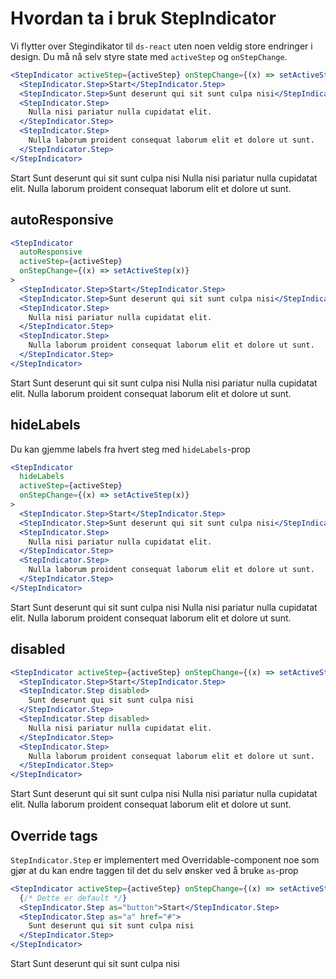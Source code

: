 
<Meta title="ds-react/step-indicator/intro" />

# Hvordan ta i bruk StepIndicator

Vi flytter over Stegindikator til `ds-react` uten noen veldig store endringer i design.
Du må nå selv styre state med `activeStep` og `onStepChange`.

```jsx
<StepIndicator activeStep={activeStep} onStepChange={(x) => setActiveStep(x)}>
  <StepIndicator.Step>Start</StepIndicator.Step>
  <StepIndicator.Step>Sunt deserunt qui sit sunt culpa nisi</StepIndicator.Step>
  <StepIndicator.Step>
    Nulla nisi pariatur nulla cupidatat elit.
  </StepIndicator.Step>
  <StepIndicator.Step>
    Nulla laborum proident consequat laborum elit et dolore ut sunt.
  </StepIndicator.Step>
</StepIndicator>
```

<Canvas>
  <StepIndicator activeStep={1} onStepChange={console.log}>
    <StepIndicator.Step>Start</StepIndicator.Step>
    <StepIndicator.Step>
      Sunt deserunt qui sit sunt culpa nisi
    </StepIndicator.Step>
    <StepIndicator.Step>
      Nulla nisi pariatur nulla cupidatat elit.
    </StepIndicator.Step>
    <StepIndicator.Step>
      Nulla laborum proident consequat laborum elit et dolore ut sunt.
    </StepIndicator.Step>
  </StepIndicator>
</Canvas>

## autoResponsive

```jsx
<StepIndicator
  autoResponsive
  activeStep={activeStep}
  onStepChange={(x) => setActiveStep(x)}
>
  <StepIndicator.Step>Start</StepIndicator.Step>
  <StepIndicator.Step>Sunt deserunt qui sit sunt culpa nisi</StepIndicator.Step>
  <StepIndicator.Step>
    Nulla nisi pariatur nulla cupidatat elit.
  </StepIndicator.Step>
  <StepIndicator.Step>
    Nulla laborum proident consequat laborum elit et dolore ut sunt.
  </StepIndicator.Step>
</StepIndicator>
```

<Canvas>
  <StepIndicator autoResponsive activeStep={1} onStepChange={console.log}>
    <StepIndicator.Step>Start</StepIndicator.Step>
    <StepIndicator.Step>
      Sunt deserunt qui sit sunt culpa nisi
    </StepIndicator.Step>
    <StepIndicator.Step>
      Nulla nisi pariatur nulla cupidatat elit.
    </StepIndicator.Step>
    <StepIndicator.Step>
      Nulla laborum proident consequat laborum elit et dolore ut sunt.
    </StepIndicator.Step>
  </StepIndicator>
</Canvas>

## hideLabels

Du kan gjemme labels fra hvert steg med `hideLabels`-prop

```jsx
<StepIndicator
  hideLabels
  activeStep={activeStep}
  onStepChange={(x) => setActiveStep(x)}
>
  <StepIndicator.Step>Start</StepIndicator.Step>
  <StepIndicator.Step>Sunt deserunt qui sit sunt culpa nisi</StepIndicator.Step>
  <StepIndicator.Step>
    Nulla nisi pariatur nulla cupidatat elit.
  </StepIndicator.Step>
  <StepIndicator.Step>
    Nulla laborum proident consequat laborum elit et dolore ut sunt.
  </StepIndicator.Step>
</StepIndicator>
```

<Canvas>
  <StepIndicator hideLabels activeStep={1} onStepChange={console.log}>
    <StepIndicator.Step>Start</StepIndicator.Step>
    <StepIndicator.Step>
      Sunt deserunt qui sit sunt culpa nisi
    </StepIndicator.Step>
    <StepIndicator.Step>
      Nulla nisi pariatur nulla cupidatat elit.
    </StepIndicator.Step>
    <StepIndicator.Step>
      Nulla laborum proident consequat laborum elit et dolore ut sunt.
    </StepIndicator.Step>
  </StepIndicator>
</Canvas>

## disabled

```jsx
<StepIndicator activeStep={activeStep} onStepChange={(x) => setActiveStep(x)}>
  <StepIndicator.Step>Start</StepIndicator.Step>
  <StepIndicator.Step disabled>
    Sunt deserunt qui sit sunt culpa nisi
  </StepIndicator.Step>
  <StepIndicator.Step disabled>
    Nulla nisi pariatur nulla cupidatat elit.
  </StepIndicator.Step>
  <StepIndicator.Step>
    Nulla laborum proident consequat laborum elit et dolore ut sunt.
  </StepIndicator.Step>
</StepIndicator>
```

<Canvas>
  <StepIndicator activeStep={1} onStepChange={console.log}>
    <StepIndicator.Step>Start</StepIndicator.Step>
    <StepIndicator.Step disabled>
      Sunt deserunt qui sit sunt culpa nisi
    </StepIndicator.Step>
    <StepIndicator.Step disabled>
      Nulla nisi pariatur nulla cupidatat elit.
    </StepIndicator.Step>
    <StepIndicator.Step>
      Nulla laborum proident consequat laborum elit et dolore ut sunt.
    </StepIndicator.Step>
  </StepIndicator>
</Canvas>

## Override tags

`StepIndicator.Step` er implementert med Overridable-component noe som gjør at du kan endre taggen til
det du selv ønsker ved å bruke `as`-prop

```jsx
<StepIndicator activeStep={activeStep} onStepChange={(x) => setActiveStep(x)}>
  {/* Dette er default */}
  <StepIndicator.Step as="button">Start</StepIndicator.Step>
  <StepIndicator.Step as="a" href="#">
    Sunt deserunt qui sit sunt culpa nisi
  </StepIndicator.Step>
</StepIndicator>
```

<Canvas>
  <StepIndicator activeStep={1} onStepChange={console.log}>
    <StepIndicator.Step as="a" href="#">
      Start
    </StepIndicator.Step>
    <StepIndicator.Step as="button">
      Sunt deserunt qui sit sunt culpa nisi
    </StepIndicator.Step>
  </StepIndicator>
</Canvas>
